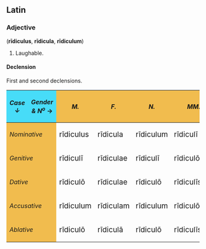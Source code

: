 ==Latin==
===Adjective===
('''r&#299;diculus''', '''r&#299;dicula''', '''r&#299;diculum''')
# Laughable.

====Declension====
First and second declensions.

{| cellpadding="5" border="1"
!style="background:#47DCF8;"|  ''Case <br> <math> \downarrow </math> ''
!style="background:#47DCF8;"| ''Gender & N<sup>o</sup>'' <math> \rightarrow </math> 
!style="background:#F1BC4E;"| ''M.''
!style="background:#F1BC4E;"| ''F.''
!style="background:#F1BC4E;"| ''N.''
!style="background:#F1BC4E;"| ''MM.''
!style="background:#F1BC4E;"| ''FF.''
!style="background:#F1BC4E;"| ''NN.''
|-
!colspan=2 style="background:#F1BC4E;"| ''Nominative''
| <big> r&#299;diculus </big> || <big> r&#299;dicula </big>|| <big> r&#299;diculum</big>
| <big>r&#299;dicul&#299;</big> || <big>r&#299;diculae</big> || <big>r&#299;dicula</big>
|-
!colspan=2 style="background:#F1BC4E;"| ''Genitive''
| <big>r&#299;dicul&#299;</big> || <big>r&#299;diculae</big> || <big>r&#299;dicul&#299;</big>
| <big>r&#299;dicul&#333;rum || <big>r&#299;dicul&#257;rum ||<big>r&#299;dicul&#333;rum</big>
|-
!colspan=2 style="background:#F1BC4E;"| ''Dative''
| <big>r&#299;dicul&#333; || <big>r&#299;diculae || <big>r&#299;dicul&#333;
| <big>r&#299;dicul&#299;s || <big>r&#299;dicul&#299;s || <big>r&#299;dicul&#299;s
|-
!colspan=2 style="background:#F1BC4E;"| ''Accusative''
| <big>r&#299;diculum || <big>r&#299;diculam || <big>r&#299;diculum
| <big>r&#299;dicul&#333;s || <big>r&#299;dicul&#257;s || <big>r&#299;dicula
|-
!colspan=2 style="background:#F1BC4E;"| ''Ablative''
| <big>r&#299;dicul&#333; || <big>r&#299;dicul&#257; || <big>r&#299;dicul&#333;
| <big>r&#299;dicul&#299;s || <big>r&#299;dicul&#299;s || <big>r&#299;dicul&#299;s
|}